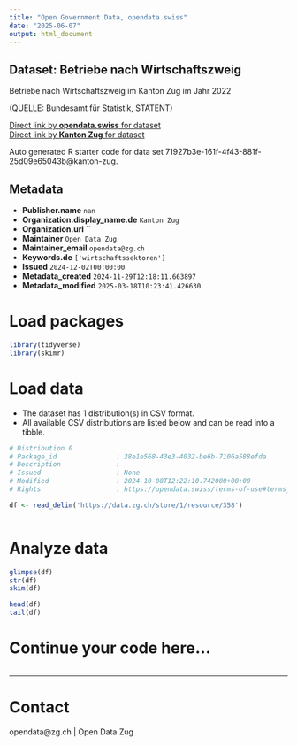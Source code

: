 ```yaml
---
title: "Open Government Data, opendata.swiss"
date: "2025-06-07"
output: html_document
---
```


## Dataset: Betriebe nach Wirtschaftszweig

Betriebe nach Wirtschaftszweig im Kanton Zug im Jahr 2022

(QUELLE: Bundesamt für Statistik, STATENT)

[Direct link by **opendata.swiss** for dataset](https://opendata.swiss/de/dataset/betriebe-nach-wirtschaftszweig)<br>
[Direct link by **Kanton Zug** for dataset](https://www.zg.ch/behoerden/gesundheitsdirektion/statistikfachstelle/themen/betriebe-und-unternehmen)

Auto generated R starter code for data set 71927b3e-161f-4f43-881f-25d09e65043b@kanton-zug.

## Metadata

- **Publisher.name** `nan`
- **Organization.display_name.de** `Kanton Zug`
- **Organization.url** ``
- **Maintainer** `Open Data Zug`
- **Maintainer_email** `opendata@zg.ch`
- **Keywords.de** `['wirtschaftssektoren']`
- **Issued** `2024-12-02T00:00:00`
- **Metadata_created** `2024-11-29T12:18:11.663897`
- **Metadata_modified** `2025-03-18T10:23:41.426630`


# Load packages

```r

library(tidyverse)
library(skimr)

```

# Load data

-   The dataset has 1 distribution(s) in CSV format.
-   All available CSV distributions are listed below and can be read into a tibble.

```r

# Distribution 0
# Package_id               : 28e1e568-43e3-4032-be6b-7106a588efda
# Description              : 
# Issued                   : None
# Modified                 : 2024-10-08T12:22:10.742000+00:00
# Rights                   : https://opendata.swiss/terms-of-use#terms_by

df <- read_delim('https://data.zg.ch/store/1/resource/358')



```

# Analyze data

```r

glimpse(df)
str(df)
skim(df)

head(df)
tail(df)

```

# Continue your code here...

```r

```

------------------------------------------------------------------------

# Contact

opendata@zg.ch | Open Data Zug
